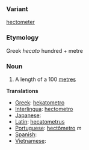 ===Variant===
[[hectometer]]
===Etymology===
Greek ''hecato'' hundred + metre

===Noun===
#A length of a 100 [[metre]]s

'''Translations'''

*[[Greek]]: [[hekatometro]]
*[[Interlingua]]: [[hectometro]]
*[[Japanese]]: [[]]
*[[Latin]]: [[hecatometrus]]
*[[Portuguese]]: [[hectômetro]] ''m''
*[[Spanish]]: [[]]
*[[Vietnamese]]: [[]]